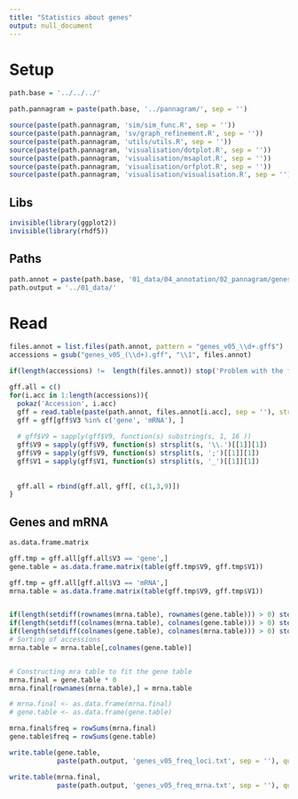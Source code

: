 ```yaml
---
title: "Statistics about genes"
output: null_document
---
```


# Setup
```r

path.base = '../../../'

path.pannagram = paste(path.base, '../pannagram/', sep = '')

source(paste(path.pannagram, 'sim/sim_func.R', sep = ''))
source(paste(path.pannagram, 'sv/graph_refinement.R', sep = ''))
source(paste(path.pannagram, 'utils/utils.R', sep = ''))
source(paste(path.pannagram, 'visualisation/dotplot.R', sep = ''))
source(paste(path.pannagram, 'visualisation/msaplot.R', sep = ''))
source(paste(path.pannagram, 'visualisation/orfplot.R', sep = ''))
source(paste(path.pannagram, 'visualisation/visualisation.R', sep = ''))
```

## Libs
```r
invisible(library(ggplot2))
invisible(library(rhdf5))
```

## Paths
```r
path.annot = paste(path.base, '01_data/04_annotation/02_pannagram/genes_v05/', sep = '')
path.output = '../01_data/'

```


# Read
```r
files.annot = list.files(path.annot, pattern = "genes_v05_\\d+.gff$")
accessions = gsub("genes_v05_(\\d+).gff", "\\1", files.annot)

if(length(accessions) !=  length(files.annot)) stop('Problem with the format of gff files')

gff.all = c()
for(i.acc in 1:length(accessions)){
  pokaz('Accession', i.acc)
  gff = read.table(paste(path.annot, files.annot[i.acc], sep = ''), stringsAsFactors = F)
  gff = gff[gff$V3 %in% c('gene', 'mRNA'), ]
  
  # gff$V9 = sapply(gff$V9, function(s) substring(s, 1, 16 ))
  gff$V9 = sapply(gff$V9, function(s) strsplit(s, '\\.')[[1]][1])
  gff$V9 = sapply(gff$V9, function(s) strsplit(s, ';')[[1]][1])
  gff$V1 = sapply(gff$V1, function(s) strsplit(s, '_')[[1]][1])
  
  
  gff.all = rbind(gff.all, gff[, c(1,3,9)])
}
```

## Genes and mRNA
```r

as.data.frame.matrix

gff.tmp = gff.all[gff.all$V3 == 'gene',]
gene.table = as.data.frame.matrix(table(gff.tmp$V9, gff.tmp$V1))

gff.tmp = gff.all[gff.all$V3 == 'mRNA',]
mrna.table = as.data.frame.matrix(table(gff.tmp$V9, gff.tmp$V1))


if(length(setdiff(rownames(mrna.table), rownames(gene.table))) > 0) stop('Problem with gene names')
if(length(setdiff(colnames(mrna.table), colnames(gene.table))) > 0) stop('Problem with accession names 1')
if(length(setdiff(colnames(gene.table), colnames(mrna.table))) > 0) stop('Problem with accession names 2')
# Sorting of accessions
mrna.table = mrna.table[,colnames(gene.table)]


# Constructing mra table to fit the gene table
mrna.final = gene.table * 0
mrna.final[rownames(mrna.table),] = mrna.table

# mrna.final <- as.data.frame(mrna.final)
# gene.table <- as.data.frame(gene.table)

mrna.final$freq = rowSums(mrna.final)
gene.table$freq = rowSums(gene.table)

write.table(gene.table, 
            paste(path.output, 'genes_v05_freq_loci.txt', sep = ''), quote = F, sep = '\t', row.names = T, col.names = T)

write.table(mrna.final, 
            paste(path.output, 'genes_v05_freq_mrna.txt', sep = ''), quote = F, sep = '\t', row.names = T, col.names = T)



```

